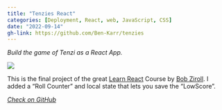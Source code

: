 ```yaml
---
title: "Tenzies React"
categories: [Deployment, React, web, JavaScript, CSS]
date: "2022-09-14"
gh-link: https://github.com/Ben-Karr/tenzies
---
```

::::: {.content-frame}
_Build the game of Tenzi as a React App._

[![](../assets/tenzies_screenshot.png)](http://ben-karr.github.io/tenzies)

This is the final project of the great [Learn React](https://scrimba.com/learn/learnreact) Course by [Bob Ziroll](https://twitter.com/bobziroll). I added a "Roll Counter" and local state that lets you save the "LowScore".
:::::

<div class="gh-footer">
<i class="bi bi-github">
<a href="{{< meta gh-link >}}" class="gh-link">
Check on GitHub
</a>
</i>
</div>